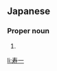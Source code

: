 ==Japanese==
{{ja-kanjitab|とし|かず}}

===Proper noun===
{{ja-pos|proper|としかず}}

# {{given name|male|lang=ja|sort=としかず}}

[[li:寿一]]